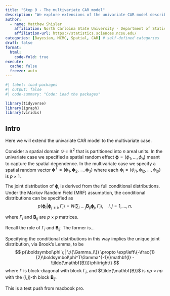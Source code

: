 ```yaml
---
title: "Step 9 - The multivariate CAR model"
description: "We explore extensions of the univariate CAR model described in Hierarchical Modeling and Analysis for Spatial data."
author:
  - name: Matthew Shisler
    affiliation: North Carloina State University - Department of Statistics
    affiliation-url: https://statistics.sciences.ncsu.edu/ 
categories: [Bayesian, MCMC, Spatial, CAR] # self-defined categories
draft: false 
format:
  html: 
    code-fold: true
execute: 
  cache: false
  freeze: auto
---
```



```r
#| label: load-packages
#| output: false
#| code-summary: "Code: Load the packages"

library(tidyverse)
library(igraph)
library(viridis)
```

## Intro

Here we will extend the univariate CAR model to the multivariate case. 

Consider a spatial domain $\mathcal{D} \in \mathbb{R}^2$ that is partitioned into $n$ areal units. In the univariate case we specified a spatial random effect $\boldsymbol\phi = (\phi_1,\dots,\phi_n)$ meant to capture the spatial dependence. In the multivariate case we specify a spatial random vector $\boldsymbol\phi^T = (\boldsymbol\phi_1, \boldsymbol\phi_2,\dots,\boldsymbol\phi_3)$ where each $\boldsymbol\phi_i = (\phi_{i1}, \phi_{i2},\dots, \phi_{ip})$ is $p \times 1$.

The joint distribution of $\boldsymbol\phi_i$ is derived from the full conditional distributions.
Under the Markov Random Field (MRF) assumption, the conditional distributions can be specified as
$$
p(\boldsymbol\phi_i|\boldsymbol\phi_{j\ne i}, \Gamma_i) = N\left(\sum_{i \sim j} \mathbf{B}_{ij}\boldsymbol\phi_j, \Gamma_i\right), \quad i,j = 1,\dots,n.
$$

where $\Gamma_i$ and $\mathbf{B}_{ij}$ are $p \times p$ matrices.

Recall the role of $\Gamma_i$ and $\mathbf{B}_{ij}$. The former is...





Specifying the conditional distributions in this way implies the unique joint distribution, via Brook's Lemma, to be
$$
p(\boldsymbol\phi \;| \;\{\Gamma_i\}) \propto \exp\left\{-\frac{1}{2}\boldsymbol\phi^T\Gamma^{-1}(\mathbf{I} - \tilde{\mathbf{B}})\phi\right\}
$$
where $\Gamma$ is block-diagonal with block $\Gamma_i$, and $\tilde{\mathbf{B}}$ is $np \times np$ with the $(i,j)$-th block $\mathbf{B}_{ij}$.

This is a test push from macbook pro.





